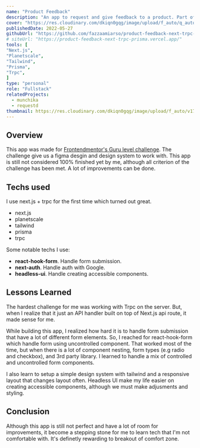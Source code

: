 ```yaml
---
name: "Product Feedback"
description: "An app to request and give feedback to a product. Part of Frontendmentor.io Guru challenge"
cover: "https://res.cloudinary.com/dkiqn0gqg/image/upload/f_auto/q_auto/v1660770336/product-feedback-frontendmentor.png"
publishedDate: 2022-05-27
githubUrl: "https://github.com/fazzaamiarso/product-feedback-next-trpc-prisma"
# siteUrl: "https://product-feedback-next-trpc-prisma.vercel.app/"
tools: [
"Next.js",
"Planetscale",
"Tailwind",
"Prisma",
"Trpc",
]
type: "personal"
role: "Fullstack"
relatedProjects:
  - munchika
  - requestd
thumbnail: https://res.cloudinary.com/dkiqn0gqg/image/upload/f_auto/v1720381585/fazzaamiarso.com-astro/projects/product-feedback/product-feedback-logo_ocuixt.png
---
```



## Overview

This app was made for [Frontendmentor's Guru level challenge](https://www.frontendmentor.io/challenges/product-feedback-app-wbvUYqjR6/hub/product-feedback-app-1FrgsEUQci). The challenge give us a figma desgin and
design system to work with. This app is still not considered 100% finished yet by me, although all criterion of the challenge has been met. A lot of improvements
can be done.

<VideoPlayer src="https://res.cloudinary.com/dkiqn0gqg/video/upload/f_auto/q_auto/v1720467451/fazzaamiarso.com-astro/projects/product-feedback/product-feedback-fementor_lsnf2i.mp4" />

## Techs used

I use next.js + trpc for the first time which turned out great.

- next.js
- planetscale
- tailwind
- prisma
- trpc

Some notable techs I use:

- **react-hook-form**. Handle form submission.
- **next-auth**. Handle auth with Google.
- **headless-ui**. Handle creating accessible components.

## Lessons Learned

The hardest challenge for me was working with Trpc on the server. But, when I realize that it just an API handler built on
top of Next.js api route, it made sense for me.

While building this app, I realized how hard it is to handle form submission that have a lot of different form elements.
So, I reached for react-hook-form which handle form using uncontrolled component. That worked most of the time, but when
there is a lot of component nesting, form types (e.g radio and checkbox), and 3rd party library. I learned to handle a mix of
controlled and uncontrolled form components.

I also learn to setup a simple design system with tailwind and a responsive layout that changes layout often. Headless UI
make my life easier on creating accessible components, although we must make adjusments and styling.

## Conclusion

Although this app is still not perfect and have a lot of room for improvements, it become a stepping stone for me to learn
tech that I'm not comfortable with. It's definetly rewarding to breakout of comfort zone.

